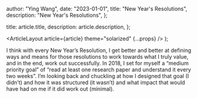 
  author: "Ying Wang",
  date: "2023-01-01",
  title: "New Year's Resolutions",
  description: "New Year's Resolutions",
};

  title: article.title,
  description: article.description,
};

  <ArticleLayout article={article} theme="solarized" {...props} />
);

I think with every New Year’s Resolution, I get better and better at defining
ways and means for those resolutions to work towards what I truly value, and in
the end, work out successfully. In 2018, I set for myself a “medium priority
goal” of “read at least one research paper and understand it every two weeks”.
I’m looking back and chuckling at how I designed that goal (I didn’t) and how it
was structured (it wasn’t) and what impact that would have had on me if it did
work out (minimal).
